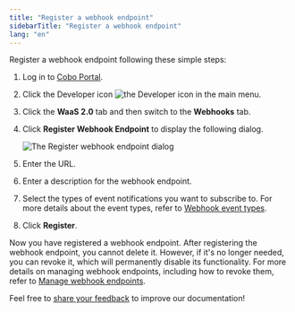 ```yaml
---
title: "Register a webhook endpoint"
sidebarTitle: "Register a webhook endpoint"
lang: "en"
---
```


Register a webhook endpoint following these simple steps:

1. Log in to [Cobo Portal](https://portal.cobo.com/login).
2. Click the Developer icon <img src="/en/images/common/icon_developer.svg" className="icon" alt="the Developer icon" /> in the main menu.
3. Click the **WaaS 2.0** tab and then switch to the **Webhooks** tab.
4. Click **Register Webhook Endpoint** to display the following dialog.

    <img src="/en/images/developer-console/register_webhook_endpoint.png" className="screenshot_modal" alt="The Register webhook endpoint dialog" />

5. Enter the URL.
6. Enter a description for the webhook endpoint.
7. Select the types of event notifications you want to subscribe to.
    <Note>For more details about the event types, refer to [Webhook event types](https://www.cobo.com/developers/v2/guides/webhooks-webhooks/webhook-event-type#webhook-event-types).</Note>
8. Click **Register**.

Now you have registered a webhook endpoint. After registering the webhook endpoint, you cannot delete it. However, if it's no longer needed, you can revoke it, which will permanently disable its functionality. For more details on managing webhook endpoints, including how to revoke them, refer to [Manage webhook endpoints](/en/portal/developer-console/webhooks-manage).

<Tip>Feel free to [share your feedback](https://forms.zohopublic.com/cobo/form/DocumentFeedbackForm/formperma/QvLOhxJv1_JMsJ-1dleZ8Itb_7rzN-LtgvsDdxosoVI?referrername=manuals) to improve our documentation!</Tip>